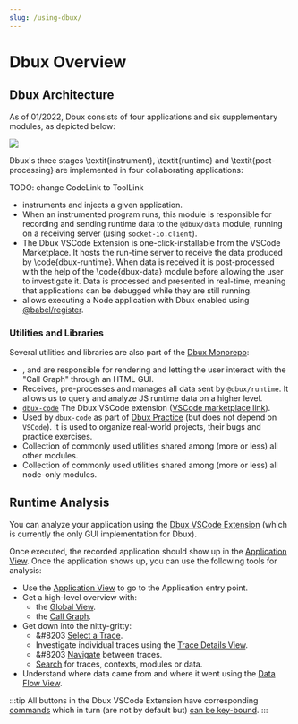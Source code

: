 ```yaml
---
slug: /using-dbux/
---
```


# Dbux Overview


<TOC toc={toc} />


## Dbux Architecture

As of 01/2022, Dbux consists of four applications and six supplementary modules, as depicted below:

<Img src="architecture-v001.png" />

Dbux's three stages \textit{instrument}, \textit{runtime} and \textit{post-processing} are implemented in four collaborating applications:

TODO: change CodeLink to ToolLink

* <CodeLink path="dbux-babel-plugin" /> instruments and injects <CodeLink path="dbux-runtime" /> a given application.
* <CodeLink path="dbux-runtime" /> When an instrumented program runs, this module is responsible for recording and sending runtime data to the `@dbux/data` module, running on a receiving server (using `socket-io.client`).
* The Dbux VSCode Extension is one-click-installable from the VSCode Marketplace. It hosts the run-time server to receive the data produced by \code{dbux-runtime}. When data is received it is post-processed with the help of the \code{dbux-data} module before allowing the user to investigate it. Data is processed and presented in real-time, meaning that applications can be debugged while they are still running.
* <CodeLink path="dbux-cli" /> allows executing a Node application with Dbux enabled using [@babel/register](https://babeljs.io/docs/en/babel-register).


### Utilities and Libraries

Several utilities and libraries are also part of the [Dbux Monorepo](https://github.com/Domiii/dbux):

* <CodeLink path="dbux-graph-common" />, <CodeLink path="dbux-graph-client" /> and <CodeLink path="dbux-graph-host" /> are responsible for rendering and letting the user interact with the "Call Graph" through an HTML GUI.
* <CodeLink path="dbux-data" /> Receives, pre-processes and manages all data sent by `@dbux/runtime`. It allows us to query and analyze JS runtime data on a higher level.
* [`dbux-code`](./tools-and-configuration/dbux-code) The Dbux VSCode extension ([VSCode marketplace link](https://marketplace.visualstudio.com/items?itemName=Domi.dbux-code)).
* <CodeLink path="dbux-projects" /> Used by `dbux-code` as part of [Dbux Practice](../dbux-practice) (but does not depend on `VSCode`). It is used to organize real-world projects, their bugs and practice exercises.
* <CodeLink path="dbux-common" /> Collection of commonly used utilities shared among (more or less) all other modules.
* <CodeLink path="dbux-common-node" /> Collection of commonly used utilities shared among (more or less) all node-only modules.


## Runtime Analysis

You can analyze your application using the [Dbux VSCode Extension](../tools-and-configuration/01-dbux-code.mdx) (which is currently the only GUI implementation for Dbux).

Once executed, the recorded application should show up in the [Application View](./using-dbux/applications).
Once the application shows up, you can use the following tools for analysis:

* Use the [Application View](./using-dbux/applications) to go to the Application entry point.
* Get a high-level overview with:
  * the [Global View](./using-dbux/global).
  * the [Call Graph](./using-dbux/call-graph).
* Get down into the nitty-gritty:
  * &#8203<DarkLightImg src="crosshair_red.svg" /> [Select a Trace](./05-select-trace.mdx).
  * Investigate individual traces using the [Trace Details View](./using-dbux/trace-details).
  * &#8203<DarkLightImg width="24px" src="nextInContext.svg" /> <DarkLightImg width="24px" src="previousInContext.svg" /> [Navigate](./using-dbux/trace-details#navigation) between traces.
  * [Search](./using-dbux/search) for traces, contexts, modules or data.
* Understand where data came from and where it went using the [Data Flow View](./using-dbux/data-flow).

:::tip
All buttons in the Dbux VSCode Extension have corresponding [commands](./tools-and-configuration/dbux-code#commands) which in turn (are not by default but) [can be key-bound](https://code.visualstudio.com/docs/getstarted/keybindings).
:::
